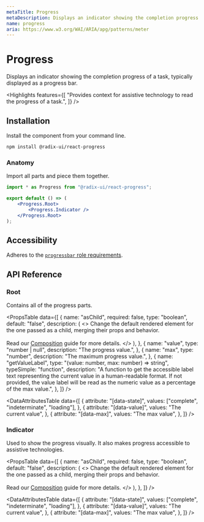 ```yaml
---
metaTitle: Progress
metaDescription: Displays an indicator showing the completion progress of a task, typically displayed as a progress bar.
name: progress
aria: https://www.w3.org/WAI/ARIA/apg/patterns/meter
---
```


# Progress

<Description>
	Displays an indicator showing the completion progress of a task, typically
	displayed as a progress bar.
</Description>

<HeroContainer>
	<ProgressDemo />
</HeroContainer>

<HeroCodeBlock folder="Progress" />

<Highlights
	features={[
		"Provides context for assistive technology to read the progress of a task.",
	]}
/>

## Installation

Install the component from your command line.

```bash
npm install @radix-ui/react-progress
```

### Anatomy

Import all parts and piece them together.

```jsx
import * as Progress from "@radix-ui/react-progress";

export default () => (
	<Progress.Root>
		<Progress.Indicator />
	</Progress.Root>
);
```

## Accessibility

Adheres to the [`progressbar` role requirements](https://www.w3.org/WAI/ARIA/apg/patterns/meter).

## API Reference

### Root

Contains all of the progress parts.

<PropsTable
	data={[
		{
			name: "asChild",
			required: false,
			type: "boolean",
			default: "false",
			description: (
				<>
					Change the default rendered element for the one passed as a child,
					merging their props and behavior.
					<br />
					<br />
					Read our <a href="../guides/composition">Composition</a> guide for
					more details.
				</>
			),
		},
		{
			name: "value",
			type: "number | null",
			description: "The progress value.",
		},
		{
			name: "max",
			type: "number",
			description: "The maximum progress value.",
		},
		{
			name: "getValueLabel",
			type: "(value: number, max: number) => string",
			typeSimple: "function",
			description:
				"A function to get the accessible label text representing the current value in a human-readable format. If not provided, the value label will be read as the numeric value as a percentage of the max value.",
		},
	]}
/>

<DataAttributesTable
	data={[
		{
			attribute: "[data-state]",
			values: ["complete", "indeterminate", "loading"],
		},
		{
			attribute: "[data-value]",
			values: "The current value",
		},
		{
			attribute: "[data-max]",
			values: "The max value",
		},
	]}
/>

### Indicator

Used to show the progress visually. It also makes progress accessible to assistive technologies.

<PropsTable
	data={[
		{
			name: "asChild",
			required: false,
			type: "boolean",
			default: "false",
			description: (
				<>
					Change the default rendered element for the one passed as a child,
					merging their props and behavior.
					<br />
					<br />
					Read our <a href="../guides/composition">Composition</a> guide for
					more details.
				</>
			),
		},
	]}
/>

<DataAttributesTable
	data={[
		{
			attribute: "[data-state]",
			values: ["complete", "indeterminate", "loading"],
		},
		{
			attribute: "[data-value]",
			values: "The current value",
		},
		{
			attribute: "[data-max]",
			values: "The max value",
		},
	]}
/>
